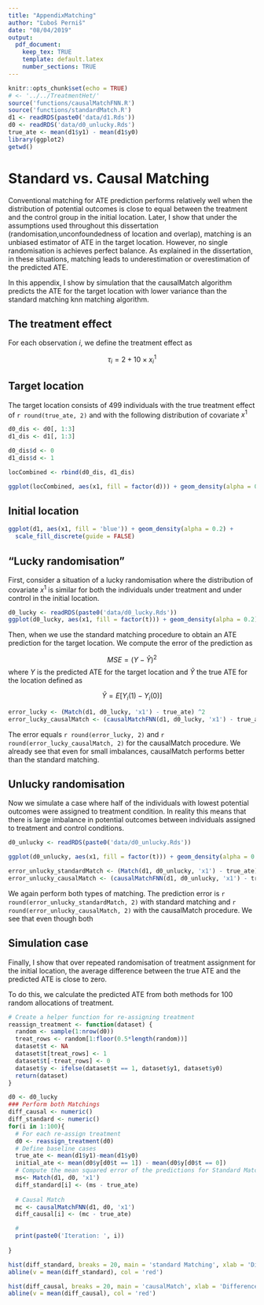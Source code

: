 ```yaml
---
title: "AppendixMatching"
author: "Ľuboš Perniš"
date: "08/04/2019"
output:
  pdf_document:
    keep_tex: TRUE
    template: default.latex
    number_sections: TRUE
---
```


```r
knitr::opts_chunk$set(echo = TRUE)
# <- '../../TreatmentHet/'
source('functions/causalMatchFNN.R')
source('functions/standardMatch.R')
d1 <- readRDS(paste0('data/d1.Rds'))
d0 <- readRDS('data/d0_unlucky.Rds')
true_ate <- mean(d1$y1) - mean(d1$y0)
library(ggplot2)
getwd()
```

# Standard vs. Causal Matching

Conventional matching for ATE prediction performs relatively well when the distribution of potential outcomes is close to equal between the treatment and the control group in the initial location. Later, I show that under the assumptions used throughout this dissertation (randomisation,unconfoundedness of location and overlap), matching is an unbiased estimator of ATE in the target location. However, no single randomisation is achieves perfect balance. As explained in the dissertation, in these situations, matching leads to underestimation or overestimation of the predicted ATE.

In this appendix, I show by simulation that the causalMatch algorithm predicts the ATE for the target location with lower variance than the standard matching knn matching algorithm. 

## The treatment effect
For each observation $i$, we define the treatment effect as

$$
\tau_i = 2 + 10 \times x^1_i
$$

## Target location
The target location consists of 499 individuals with the true treatment effect of `r round(true_ate, 2)` and with the following distribution of covariate $x^1$

```r
d0_dis <- d0[, 1:3]
d1_dis <- d1[, 1:3]

d0_dis$d <- 0 
d1_dis$d <- 1

locCombined <- rbind(d0_dis, d1_dis)

ggplot(locCombined, aes(x1, fill = factor(d))) + geom_density(alpha = 0.2)  + scale_fill_discrete(name = 'Location') + ggsave('images/app_matching_comp.png')
```

## Initial location

```r
ggplot(d1, aes(x1, fill = 'blue')) + geom_density(alpha = 0.2) + 
  scale_fill_discrete(guide = FALSE)
```


## "Lucky randomisation"

First, consider a situation of a lucky randomisation where the distribution of covariate $x^1$ is similar for both the individuals under treatment and under control in the initial location. 

```r
d0_lucky <- readRDS(paste0('data/d0_lucky.Rds'))
ggplot(d0_lucky, aes(x1, fill = factor(t))) + geom_density(alpha = 0.2) + scale_fill_discrete(name = 'Treatment')
```

Then, when we use the standard matching procedure to obtain an ATE prediction for the target location. We compute the error of the prediction as

$$
MSE = (Y - \hat{Y}) ^ 2
$$
where ${Y}$ is the predicted ATE for the target location and $\hat{Y}$ the true ATE for the location defined as

$$
\hat{Y} = E[Y_i (1) - Y_i(0)]
$$

```r
error_lucky <- (Match(d1, d0_lucky, 'x1') - true_ate) ^2 
error_lucky_causalMatch <- (causalMatchFNN(d1, d0_lucky, 'x1') - true_ate) ^ 2
```

The error equals `r round(error_lucky, 2)` and `r round(error_lucky_causalMatch, 2)` for the causalMatch procedure. We already see that even for small imbalances, causalMatch performs better than the standard matching.  

## Unlucky randomisation
Now we simulate a case where half of the individuals with lowest potential outcomes were assigned to treatment condition. In reality this means that there is large imbalance in potential outcomes between individuals assigned to treatment and control conditions.

```r
d0_unlucky <- readRDS(paste0('data/d0_unlucky.Rds'))
```

```r
ggplot(d0_unlucky, aes(x1, fill = factor(t))) + geom_density(alpha = 0.2) + scale_fill_discrete(name = 'Treatment')
```


```r
error_unlucky_standardMatch <- (Match(d1, d0_unlucky, 'x1') - true_ate) ^2 
error_unlucky_causalMatch <- (causalMatchFNN(d1, d0_unlucky, 'x1') - true_ate) ^ 2
```

We again perform both types of matching. The prediction error is `r round(error_unlucky_standardMatch, 2)` with standard matching and `r round(error_unlucky_causalMatch, 2)` with the causalMatch procedure. We see that even though both 

## Simulation case
Finally, I show that over repeated randomisation of treatment assignment for the initial location, the average difference between the true ATE and the predicted ATE is close to zero. 

To do this, we calculate the predicted ATE from both methods for 100 random allocations of treatment. 

```r
# Create a helper function for re-assigning treatment
reassign_treatment <- function(dataset) {
  random <- sample(1:nrow(d0))
  treat_rows <- random[1:floor(0.5*length(random))]
  dataset$t <- NA
  dataset$t[treat_rows] <- 1
  dataset$t[-treat_rows] <- 0
  dataset$y <- ifelse(dataset$t == 1, dataset$y1, dataset$y0)
  return(dataset)
}
```

```r
d0 <- d0_lucky
### Perform both Matchings
diff_causal <- numeric()
diff_standard <- numeric()
for(i in 1:100){
  # For each re-assign treatment
  d0 <- reassign_treatment(d0)
  # Define baseline cases
  true_ate <- mean(d1$y1)-mean(d1$y0)
  initial_ate <- mean(d0$y[d0$t == 1]) - mean(d0$y[d0$t == 0])
  # Compute the mean squared error of the predictions for Standard Match with reassignment
  ms<- Match(d1, d0, 'x1')
  diff_standard[i] <- (ms - true_ate)
  
  # Causal Match
  mc <- causalMatchFNN(d1, d0, 'x1')
  diff_causal[i] <- (mc - true_ate)

  #
  print(paste0('Iteration: ', i))
  
}
```

```r
hist(diff_standard, breaks = 20, main = 'standard Matching', xlab = 'Difference')
abline(v = mean(diff_standard), col = 'red')
```

```r
hist(diff_causal, breaks = 20, main = 'causalMatch', xlab = 'Difference')
abline(v = mean(diff_causal), col = 'red')
```

